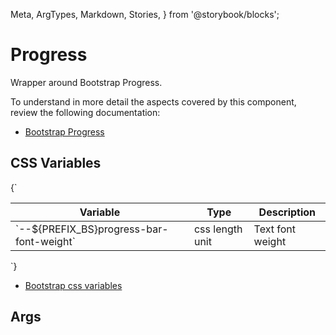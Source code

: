  Meta,
  ArgTypes,
  Markdown,
  Stories,
} from '@storybook/blocks';


# Progress

Wrapper around Bootstrap Progress.

To understand in more detail the aspects covered by this component, review the following documentation:

+ [Bootstrap Progress](https://getbootstrap.com/docs/5.3/components/progress/)

## CSS Variables
<Markdown>
  {`

  | Variable                                       | Type              | Description                           |
  |------------------------------------------------|-------------------|---------------------------------------|
  | \`--${PREFIX_BS}progress-bar-font-weight\`     | css length unit   | Text font weight                      |

  `}
</Markdown>

+ [Bootstrap css variables](https://getbootstrap.com/docs/5.3/components/progress/#variables)

## Args
<Meta of={DProgressBarStories} />

<ArgTypes of={DProgressBarStories} />

<Stories />


